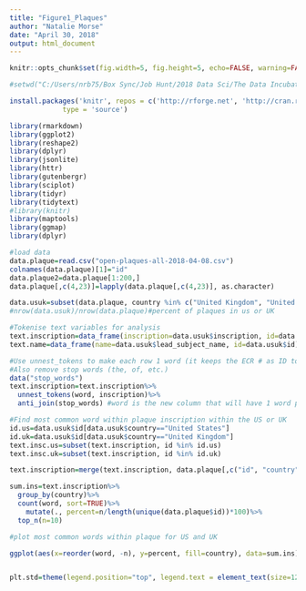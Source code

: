 ```yaml
---
title: "Figure1_Plaques"
author: "Natalie Morse"
date: "April 30, 2018"
output: html_document
---
```


```r
knitr::opts_chunk$set(fig.width=5, fig.height=5, echo=FALSE, warning=FALSE, message=FALSE, tidy=TRUE, error=TRUE)
```

```r

#setwd("C:/Users/nrb75/Box Sync/Job Hunt/2018 Data Sci/The Data Incubator/plaques")

install.packages('knitr', repos = c('http://rforge.net', 'http://cran.rstudio.org'),
             type = 'source')

library(rmarkdown)
library(ggplot2)
library(reshape2)
library(dplyr)
library(jsonlite)
library(httr)
library(gutenbergr)
library(sciplot)
library(tidyr)
library(tidytext)
#library(knitr)
library(maptools)
library(ggmap)
library(dplyr)
```


```r
#load data
data.plaque=read.csv("open-plaques-all-2018-04-08.csv")
colnames(data.plaque)[1]="id"
data.plaque2=data.plaque[1:200,]
data.plaque[,c(4,23)]=lapply(data.plaque[,c(4,23)], as.character)

data.usuk=subset(data.plaque, country %in% c("United Kingdom", "United States"))
#nrow(data.usuk)/nrow(data.plaque)#percent of plaques in us or UK
```


```r
#Tokenise text variables for analysis
text.inscription=data_frame(inscription=data.usuk$inscription, id=data.usuk$id)
text.name=data_frame(name=data.usuk$lead_subject_name, id=data.usuk$id)

#Use unnest_tokens to make each row 1 word (it keeps the ECR # as ID to link them).
#Also remove stop words (the, of, etc.)
data("stop_words")
text.inscription=text.inscription%>%
  unnest_tokens(word, inscription)%>%
  anti_join(stop_words) #word is the new column that will have 1 word per entry, problem is the original data column it is pulling from
```


```r
#Find most common word within plaque inscription within the US or UK
id.us=data.usuk$id[data.usuk$country=="United States"]
id.uk=data.usuk$id[data.usuk$country=="United Kingdom"]
text.insc.us=subset(text.inscription, id %in% id.us)
text.insc.uk=subset(text.inscription, id %in% id.uk)

text.inscription=merge(text.inscription, data.plaque[,c("id", "country")], by="id")

sum.ins=text.inscription%>%
  group_by(country)%>%
  count(word, sort=TRUE)%>%
    mutate(., percent=n/length(unique(data.plaque$id))*100)%>%
  top_n(n=10)
```


```r
#plot most common words within plaque for US and UK

ggplot(aes(x=reorder(word, -n), y=percent, fill=country), data=sum.ins)+geom_bar(stat="identity", position="dodge")+ylab("% of plaques with this key word") + xlab("Key word in plaque")+theme(legend.position="top", legend.text = element_text(size=12), axis.text.x = element_text(size=12, angle=45, hjust=1),  axis.text.y = element_text(size=12), axis.title.y = element_text(size=14), strip.text.x = element_text(size=16), panel.background = element_rect(fill='white', colour='black'), legend.key = element_blank())+scale_fill_manual(values=c("skyblue", "red3"), name="")


plt.std=theme(legend.position="top", legend.text = element_text(size=12), axis.text.x = element_text(size=12),  axis.text.y = element_text(size=12), axis.title.y = element_text(size=14), strip.text.x = element_text(size=16), panel.background = element_rect(fill='white', colour='black'), legend.key = element_blank())
```
